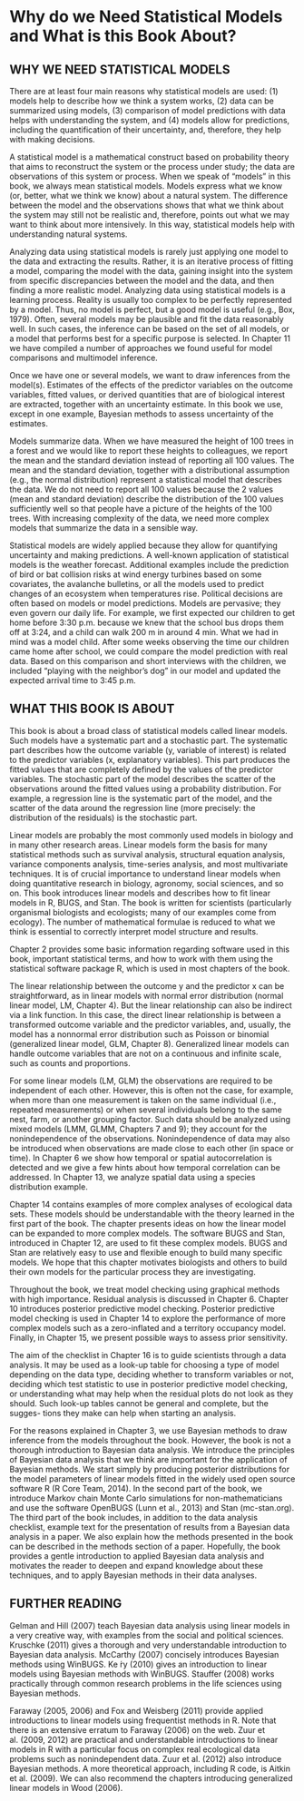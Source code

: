 # Why do we Need Statistical Models and What is this Book About? {#about}


## WHY WE NEED STATISTICAL MODELS
There are at least four main reasons why statistical models are used: (1) models help to describe how we think a system works, (2) data can be summarized using models, (3) comparison of model predictions with data helps with understanding the system, and (4) models allow for predictions, including the quantification of their uncertainty, and, therefore, they help with making decisions.

A statistical model is a mathematical construct based on probability theory that aims to reconstruct the system or the process under study; the data are observations of this system or process. When we speak of “models” in this book, we always mean statistical models. Models express what we know (or, better, what we think we know) about a natural system. The difference between the model and the observations shows that what we think about the system may still not be realistic and, therefore, points out what we may want to think about more intensively. In this way, statistical models help with understanding natural systems.

Analyzing data using statistical models is rarely just applying one model to the data and extracting the results. Rather, it is an iterative process of fitting a model, comparing the model with the data, gaining insight into the system from specific discrepancies between the model and the data, and then finding a more realistic model. Analyzing data using statistical models is a learning process. Reality is usually too complex to be perfectly represented by a model. Thus, no model is perfect, but a good model is useful (e.g., Box, 1979). Often, several models may be plausible and fit the data reasonably well. In such cases, the inference can be based on the set of all models, or a model that performs best for a specific purpose is selected. In Chapter 11 we have compiled a number of approaches we found useful for model comparisons and multimodel inference. 

Once we have one or several models, we want to draw inferences from the model(s). Estimates of the effects of the predictor variables on the outcome variables, fitted values, or derived quantities that are of biological interest are extracted, together with an uncertainty estimate. In this book we use, except in one example, Bayesian methods to assess uncertainty of the estimates. 

Models summarize data. When we have measured the height of 100 trees in a forest and we would like to report these heights to colleagues, we report the mean and the standard deviation instead of reporting all 100 values. The mean and the standard deviation, together with a distributional assumption (e.g., the normal distribution) represent a statistical model that describes the data. We do not need to report all 100 values because the 2 values (mean and standard deviation) describe the distribution of the 100 values sufficiently well so that people have a picture of the heights of the 100 trees. With increasing complexity of the data, we need more complex models that summarize the data in a sensible way.

Statistical models are widely applied because they allow for quantifying uncertainty and making predictions. A well-known application of statistical models is the weather forecast. Additional examples include the prediction of bird or bat collision risks at wind energy turbines based on some covariates, the avalanche bulletins, or all the models used to predict changes of an ecosystem when temperatures rise. Political decisions are often based on models or model predictions. Models are pervasive; they even govern our daily life. For example, we first expected our children to get home before 3:30 p.m. because we knew that the school bus drops them off at 3:24, and a child can walk 200 m in around 4 min. What we had in mind was a model child. After some weeks observing the time our children came home after school, we could compare the model prediction with real data. Based on this comparison and short interviews with the children, we included “playing with the neighbor’s dog” in our model and updated the expected arrival time to 3:45 p.m.


## WHAT THIS BOOK IS ABOUT
This book is about a broad class of statistical models called linear models. Such models have a systematic part and a stochastic part. The systematic part describes how the outcome variable (y, variable of interest) is related to the predictor variables (x, explanatory variables). This part produces the fitted values that are completely defined by the values of the predictor variables. The stochastic part of the model describes the scatter of the observations around the fitted values using a probability distribution. For example, a regression line is the systematic part of the model, and the scatter of the data around the regression line (more precisely: the distribution of the residuals) is the stochastic part.

Linear models are probably the most commonly used models in biology and in many other research areas. Linear models form the basis for many statistical methods such as survival analysis, structural equation analysis, variance components analysis, time-series analysis, and most multivariate techniques. It is of crucial importance to understand linear models when doing quantitative research in biology, agronomy, social sciences, and so on. This book introduces linear models and describes how to fit linear models in R, BUGS, and Stan. The book is written for scientists (particularly organismal biologists and ecologists; many of our examples come from ecology). The number of mathematical formulae is reduced to what we think is essential to correctly interpret model structure and results.

Chapter 2 provides some basic information regarding software used in this book, important statistical terms, and how to work with them using the statistical software package R, which is used in most chapters of the book.

The linear relationship between the outcome y and the predictor x can be straightforward, as in linear models with normal error distribution (normal linear model, LM, Chapter 4). But the linear relationship can also be indirect via a link function. In this case, the direct linear relationship is between a transformed outcome variable and the predictor variables, and, usually, the model has a nonnormal error distribution such as Poisson or binomial (generalized linear model, GLM, Chapter 8). Generalized linear models can handle outcome variables that are not on a continuous and infinite scale, such as counts and proportions.

For some linear models (LM, GLM) the observations are required to be independent of each other. However, this is often not the case, for example, when more than one measurement is taken on the same individual (i.e., repeated measurements) or when several individuals belong to the same nest, farm, or another grouping factor. Such data should be analyzed using mixed models (LMM, GLMM, Chapters 7 and 9); they account for the nonindependence of the observations. Nonindependence of data may also be introduced when observations are made close to each other (in space or time). In Chapter 6 we show how temporal or spatial autocorrelation is detected and we give a few hints about how temporal correlation can be addressed. In Chapter 13, we analyze spatial data using a species distribution example.

Chapter 14 contains examples of more complex analyses of ecological data sets. These models should be understandable with the theory learned in the first part of the book. The chapter presents ideas on how the linear model can be expanded to more complex models. The software BUGS and Stan, introduced in Chapter 12, are used to fit these complex models. BUGS and Stan are relatively easy to use and flexible enough to build many specific models. We hope that this chapter motivates biologists and others to build their own models for the particular process they are investigating.

Throughout the book, we treat model checking using graphical methods with high importance. Residual analysis is discussed in Chapter 6. Chapter 10 introduces posterior predictive model checking. Posterior predictive model checking is used in Chapter 14 to explore the performance of more complex models such as a zero-inflated and a territory occupancy model. Finally, in Chapter 15, we present possible ways to assess prior sensitivity.

The aim of the checklist in Chapter 16 is to guide scientists through a data analysis. It may be used as a look-up table for choosing a type of model depending on the data type, deciding whether to transform variables or not, deciding which test statistic to use in posterior predictive model checking, or understanding what may help when the residual plots do not look as they should. Such look-up tables cannot be general and complete, but the sugges- tions they make can help when starting an analysis.

For the reasons explained in Chapter 3, we use Bayesian methods to draw inference from the models throughout the book. However, the book is not a thorough introduction to Bayesian data analysis. We introduce the principles of Bayesian data analysis that we think are important for the application of Bayesian methods. We start simply by producing posterior distributions for the model parameters of linear models fitted in the widely used open source software R (R Core Team, 2014). In the second part of the book, we introduce Markov chain Monte Carlo simulations for non-mathematicians and use the software OpenBUGS (Lunn et al., 2013) and Stan (mc-stan.org). The third part of the book includes, in addition to the data analysis checklist, example text for the presentation of results from a Bayesian data analysis in a paper. We also explain how the methods presented in the book can be described in the methods section of a paper. Hopefully, the book provides a gentle introduction to applied Bayesian data analysis and motivates the reader to deepen and expand knowledge about these techniques, and to apply Bayesian methods in their data analyses.


## FURTHER READING {-} 
Gelman and Hill (2007) teach Bayesian data analysis using linear models in a very creative way, with examples from the social and political sciences. Kruschke (2011) gives a thorough and very understandable introduction to Bayesian data analysis. McCarthy (2007) concisely introduces Bayesian methods using WinBUGS. Ke ́ry (2010) gives an introduction to linear models using Bayesian methods with WinBUGS. Stauffer (2008) works practically through common research problems in the life sciences using Bayesian methods.

Faraway (2005, 2006) and Fox and Weisberg (2011) provide applied introductions to linear models using frequentist methods in R. Note that there is an extensive erratum to Faraway (2006) on the web. Zuur et al. (2009, 2012) are practical and understandable introductions to linear models in R with a particular focus on complex real ecological data problems such as nonindependent data. Zuur et al. (2012) also introduce Bayesian methods. A more theoretical approach, including R code, is Aitkin et al. (2009). We can also recommend the chapters introducing generalized linear models in Wood (2006).
